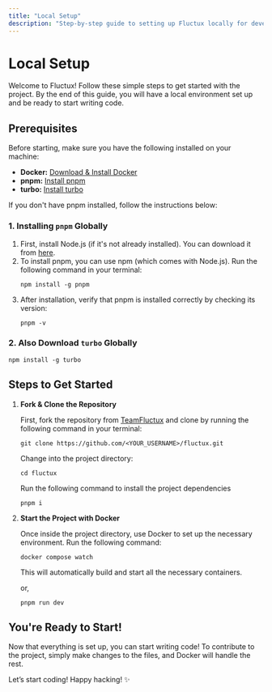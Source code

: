 ```yaml
---
title: "Local Setup"
description: "Step-by-step guide to setting up Fluctux locally for developers."
---
```


# Local Setup

Welcome to Fluctux! Follow these simple steps to get started with the project. By the end of this guide, you will have a local environment set up and be ready to start writing code.

## Prerequisites

Before starting, make sure you have the following installed on your machine:

- **Docker:** [Download & Install Docker](https://www.docker.com/get-started)
- **pnpm:** [Install pnpm](https://pnpm.io/)
- **turbo:** [Install turbo](https://turbo.build/repo/docs/getting-started/installation)

If you don't have pnpm installed, follow the instructions below:

### 1. Installing `pnpm` Globally
1. First, install Node.js (if it's not already installed). You can download it from [here](https://nodejs.org/en).
2. To install pnpm, you can use npm (which comes with Node.js). Run the following command in your terminal:
    ```shell
    npm install -g pnpm
    ```
3. After installation, verify that pnpm is installed correctly by checking its version:
    ```shell
    pnpm -v
    ```
### 2. Also Download `turbo` Globally

```shell
npm install -g turbo
```

## Steps to Get Started
1. **Fork & Clone the Repository**

    First, fork the repository from [TeamFluctux](https://github.com/teamfluctux/fluctux) and clone by running the following command in your terminal:
    ```shell
    git clone https://github.com/<YOUR_USERNAME>/fluctux.git
    ```
    Change into the project directory:
    ```shell
    cd fluctux
    ```
    Run the following command to install the project dependencies
    ```shell
    pnpm i
    ```

2. **Start the Project with Docker**

    Once inside the project directory, use Docker to set up the necessary environment. Run the following command:
    ```shell
    docker compose watch
    ```
    This will automatically build and start all the necessary containers.

    or,
    ```shell
    pnpm run dev
    ```

## You're Ready to Start!
Now that everything is set up, you can start writing code! To contribute to the project, simply make changes to the files, and Docker will handle the rest.

Let’s start coding! Happy hacking! ✨